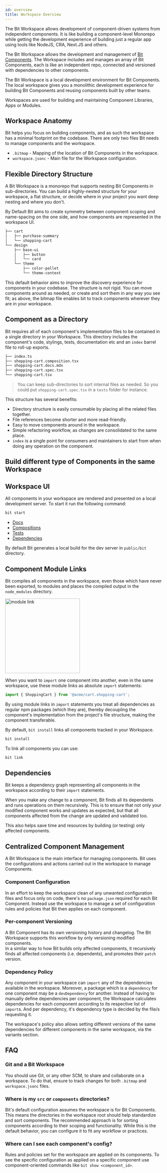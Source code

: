 ```yaml
---
id: overview
title: Workspace Overview
---
```


The Bit Workspace allows development of component-driven systems from independent components. It is like building a component-level Monorepo while getting the development experience of building just a regular app using tools like NodeJS, CRA, Next.JS and others.

The Bit Workspace allows the development and management of [Bit Components](/components/overview). The Workspace includes
and manages an array of Bit Components, each is like an independent repo, connected and versioned with dependencies to other components.

The Bit Workspace is a local development environment for Bit Components. The local workspace gives you a monolithic development experience for building Bit Components and reusing components built by other teams.

Workspaces are used for building and maintaining Component Libraries, Apps or Modules. <!--TODO [Component Libraries](/), [Apps](/), [Modules](/) -->

## Workspace Anatomy

Bit helps you focus on building components, and as such the workspace has a minimal footprint on the codebase. There are only two files Bit needs to manage components and the workspace.

- `.bitmap` - Mapping of the location of Bit Components in the workspace.
- `workspace.jsonc` - Main file for the Workspace configuration.

## Flexible Directory Structure

A Bit Workspace is a monorepo that supports nesting Bit Components in sub-directories. You can build a highly-nested structure for your workspace, a flat structure, or decide where in your project you want deep nesting and where you don't.

By Default Bit aims to create symmetry between component scoping and name-spacing on the one side, and how components are represented in the workspace UI.

```sh title="Components in workspace sorted according to functionality"
├── cart
│   ├── purchase-summary
│   └── shopping-cart
└── design
    ├── base-ui
    │   ├── button
    │   └── card
    └── theme
        ├── color-pallet
        └── theme-context
```

This default behavior aims to improve the discovery experience for components in your codebase. The structure is not rigid. You can move components around as needed, or create and sort them in any way you see fit; as above, the bitmap file enables bit to track components wherever they are in your workspace.

## Component as a Directory

Bit requires all of each component's implementation files to be contained in a single directory in your Workspace. This directory includes the component's code, stylings, tests, documentation etc and an `index` barrel file to roll-up exports.

```sh title="Basic component directory"
├── index.ts
├── shopping-cart.composition.tsx
├── shopping-cart.docs.mdx
├── shopping-cart.spec.tsx
└── shopping-cart.tsx
```

> You can keep sub-directories to sort internal files as needed. So you could put `shopping-cart.spec.tsx` in a `tests` folder for instance.

This structure has several benefits:

- Directory structure is easily consumable by placing all the related files together.
- File references become shorter and more read-friendly.
- Easy to move components around in the workspace.
- Simple refactoring workflow, as changes are consolidated to the same place.
- `index` is a single point for consumers and maintainers to start from when doing any operation on the component.

## Build different type of Components in the same Workspace

## Workspace UI

All components in your workspace are rendered and presented on a local development server. To start it run the following command:

```sh
bit start
```

- [Docs](/docs/overview)
- [Compositions](/compositions/overview)
- [Tests](/tester/overview)
- [Dependencies](/dependencies/overview)

By default Bit generates a local build for the dev server in `public/bit` directory.

## Component Module Links

Bit compiles all components in the workspace, even those which have never been exported, to modules and places the compiled output in the `node_modules` directory.

<div style={{ textAlign: 'center' }}>
  <img src="/img/module-link.png" width="240" alt="module link" />
</div>

When you want to `import` one component into another, even in the same workspace, use these module links as absolute `import` statements:

```jsx
import { ShoppingCart } from '@acme/cart.shopping-cart';
```

By using module links in `import` statements you treat all dependencies as regular npm packages (which they are), thereby decoupling the component's implementation from the project's file structure, making the component transferable.

By default, `bit install` links all components tracked in your Workspace.

```bash
bit install
```

To link all components you can use:

```bash
bit link
```

## Dependencies

Bit keeps a dependency graph representing all components in the workspace according to their `import` statements.

When you make any change to a component, Bit finds all its dependents and runs operations on them recursively. This is to ensure that not only your modified component works and updates as expected, but that all components affected from the change are updated and validated too.

This also helps save time and resources by building (or testing) only affected components.

## Centralized Component Management

A Bit Workspace is the main interface for managing components. Bit uses the configurations and actions carried out in the workspace to manage Components.

### Component Configuration

In an effort to keep the workspace clean of any unwanted configuration files and focus only on code, there's no `package.json` required for each Bit Component. Instead use the workspace to manage a set of configuration rules and policies that Bit then applies on each component.

### Per-component Versioning

A Bit Component has its own versioning history and changelog. The Bit Workspace supports this workflow by only versioning modified components.  
In a similar way to how Bit builds only affected components, it recursively finds all affected components (i.e. dependents), and promotes their `patch` version.

### Dependency Policy

Any component in your workspace can `import` any of the dependencies available in the workspace. Moreover, a package which is a `dependency` for one component may be a `devDependency` for another. Instead of having to manually define dependencies per component, the Workspace calculates dependencies for each component according to its respective list of `import`s. And per dependency, it's dependency type is decided by the file/s requesting it.

The workspace's policy also allows setting different versions of the same dependencies for different components in the same workspace, via the variants section.

## FAQ

### Git and a Bit Workspace

You should use Git, or any other SCM, to share and collaborate on a workspace. To do that, ensure to track changes for both `.bitmap` and `workspace.jsonc` files.

### Where is my `src` or `components` directories?

Bit's default configuration assumes the workspace is for Bit Components. This means the directories in the workspace root should help standardize and sort components. The recommended approach is for sorting components according to their scoping and functionality. While this is the default behavior, you can configure it to fit any workflow or practices.

### Where can I see each component's config?

Rules and policies set for the workspace are applied on its components. To see the specific configuration as applied on a specific component use component-oriented commands like `bit show <component_id>`.
